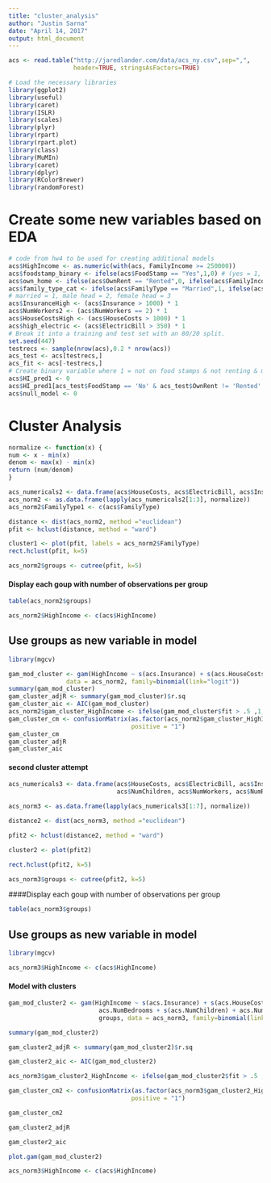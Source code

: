 ```yaml
---
title: "cluster_analysis"
author: "Justin Sarna"
date: "April 14, 2017"
output: html_document
---
```


```r
acs <- read.table("http://jaredlander.com/data/acs_ny.csv",sep=",",
                  header=TRUE, stringsAsFactors=TRUE)
```

```r
# Load the necessary libraries
library(ggplot2)
library(useful)
library(caret)
library(ISLR)
library(scales)
library(plyr)
library(rpart)
library(rpart.plot)
library(class)
library(MuMIn)
library(caret)
library(dplyr)
library(RColorBrewer)
library(randomForest)
```
# Create some new variables based on EDA
```r
# code from hw4 to be used for creating additional models
acs$HighIncome <- as.numeric(with(acs, FamilyIncome >= 250000))
acs$foodstamp_binary <- ifelse(acs$FoodStamp == "Yes",1,0) # (yes = 1, no = 0)
acs$own_home <- ifelse(acs$OwnRent == "Rented",0, ifelse(acs$FamilyIncome == "Mortgage",1,2)) # (own = 1, rent = 0)
acs$family_type_cat <- ifelse(acs$FamilyType == "Married",1, ifelse(acs$FamilyIncome == "Female Head",2,3))
# married = 1, male head = 2, female head = 3
acs$InsuranceHigh <- (acs$Insurance > 1000) * 1
acs$NumWorkers2 <- (acs$NumWorkers == 2) * 1
acs$HouseCostsHigh <- (acs$HouseCosts > 1000) * 1
acs$high_electric <- (acs$ElectricBill > 350) * 1
# Break it into a training and test set with an 80/20 split.
set.seed(447)
testrecs <- sample(nrow(acs),0.2 * nrow(acs))
acs_test <- acs[testrecs,]
acs_fit <- acs[-testrecs,]  
# Create binary variable where 1 = not on food stamps & not renting & married
acs$HI_pred1 <- 0
acs$HI_pred1[acs_test$FoodStamp == 'No' & acs_test$OwnRent != 'Rented' & acs_test$FamilyType == 'Married'] <- 1
acs$null_model <- 0
```

# Cluster Analysis

```r
normalize <- function(x) {
num <- x - min(x)
denom <- max(x) - min(x)
return (num/denom)
}
```

```r
acs_numericals2 <- data.frame(acs$HouseCosts, acs$ElectricBill, acs$Insurance)
acs_norm2 <- as.data.frame(lapply(acs_numericals2[1:3], normalize))
acs_norm2$FamilyType1 <- c(acs$FamilyType)
```

```r
distance <- dist(acs_norm2, method ="euclidean")
pfit <- hclust(distance, method = "ward")
```
```r
cluster1 <- plot(pfit, labels = acs_norm2$FamilyType)
rect.hclust(pfit, k=5)
```
```r
acs_norm2$groups <- cutree(pfit, k=5)
```

#### Display each goup with number of observations per group

```r
table(acs_norm2$groups)
```
```r
acs_norm2$HighIncome <- c(acs$HighIncome)
```

## Use groups as new variable in model
```r
library(mgcv)
```

```r
gam_mod_cluster <- gam(HighIncome ~ s(acs.Insurance) + s(acs.HouseCosts) + s(acs.ElectricBill) + groups, 
                data = acs_norm2, family=binomial(link="logit"))
summary(gam_mod_cluster)
gam_cluster_adjR <- summary(gam_mod_cluster)$r.sq
gam_cluster_aic <- AIC(gam_mod_cluster)
acs_norm2$gam_cluster_HighIncome <- ifelse(gam_mod_cluster$fit > .5 ,1,0)
gam_cluster_cm <- confusionMatrix(as.factor(acs_norm2$gam_cluster_HighIncome), as.factor(acs_norm2$HighIncome),
                                  positive = "1")
gam_cluster_cm
gam_cluster_adjR
gam_cluster_aic
```

#### second cluster attempt

```r
acs_numericals3 <- data.frame(acs$HouseCosts, acs$ElectricBill, acs$Insurance, acs$NumBedrooms, 
                              acs$NumChildren, acs$NumWorkers, acs$NumRooms)

acs_norm3 <- as.data.frame(lapply(acs_numericals3[1:7], normalize))
```

```r
distance2 <- dist(acs_norm3, method ="euclidean")

pfit2 <- hclust(distance2, method = "ward")
```
```r
cluster2 <- plot(pfit2)

rect.hclust(pfit2, k=5)
```
```r
acs_norm3$groups <- cutree(pfit2, k=5)
```

####Display each goup with number of observations per group
```r
table(acs_norm3$groups)
```
## Use groups as new variable in model
```r
library(mgcv)
```

```r
acs_norm3$HighIncome <- c(acs$HighIncome)
```

#### Model with clusters

```r
gam_mod_cluster2 <- gam(HighIncome ~ s(acs.Insurance) + s(acs.HouseCosts) + s(acs.ElectricBill) + 
                         acs.NumBedrooms + s(acs.NumChildren) + acs.NumWorkers + s(acs.NumRooms) + 
                         groups, data = acs_norm3, family=binomial(link="logit"))

summary(gam_mod_cluster2)

gam_cluster2_adjR <- summary(gam_mod_cluster2)$r.sq

gam_cluster2_aic <- AIC(gam_mod_cluster2)

acs_norm3$gam_cluster2_HighIncome <- ifelse(gam_mod_cluster2$fit > .5 ,1,0)

gam_cluster_cm2 <- confusionMatrix(as.factor(acs_norm3$gam_cluster2_HighIncome), as.factor(acs_norm3$HighIncome),
                                  positive = "1")

gam_cluster_cm2

gam_cluster2_adjR

gam_cluster2_aic
```
```r
plot.gam(gam_mod_cluster2)
```
```r
acs_norm3$HighIncome <- c(acs$HighIncome)
```

